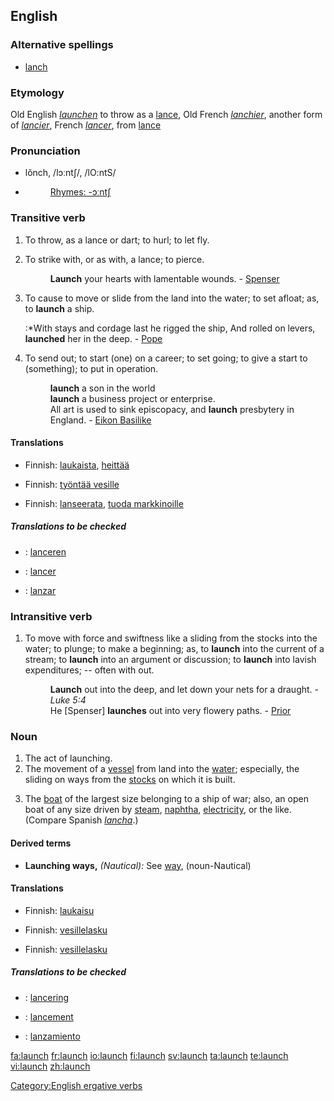 ==English==

===Alternative spellings===
* [[lanch]]

===Etymology===
Old English ''[[launchen]]'' to throw as a [[lance]], Old French ''[[lanchier]]'', another form of ''[[lancier]]'', French ''[[lancer]]'', from [[lance]]

===Pronunciation===
*lônch, /lɔːntʃ/, /lO:ntS/
*{{audio|en-us-launch.ogg|Audio (US)}}
*:[[Rhymes:English:-ɔːntʃ|Rhymes: -ɔːntʃ]]

===Transitive verb===
{{rfc-trverb|Transitive verb}}
{{en-verb|launch|es}}

# To throw, as a lance or dart; to hurl; to let fly.
# {{obsolete}} To strike with, or as with, a lance; to pierce.
#:'''Launch''' your hearts with lamentable wounds. - [[Spenser]]
# To cause to move or slide from the land into the water; to set afloat; as, to '''launch''' a ship.
#:*With stays and cordage last he rigged the ship, And rolled on levers, '''launched''' her in the deep. - [[Pope]]
# To send out; to start (one) on a career; to set going; to give a start to (something); to put in operation.
#: '''launch''' a son in the world
#: '''launch''' a business project or enterprise.
#: All art is used to sink episcopacy, and '''launch''' presbytery in England. - [[Eikon Basilike]]

====Translations====
{{trans-top|To throw, as a lance or dart; to hurl; to let fly}}
*Finnish: [[laukaista]], [[heittää]]
{{trans-mid}}
{{trans-bottom}}

{{trans-top|To strike with, or as with, a lance; to pierce}}
{{trans-mid}}
{{trans-bottom}}

{{trans-top|To cause to move or slide from the land into the water}}
*Finnish: [[työntää vesille]]
{{trans-mid}}
{{trans-bottom}}

{{trans-top|To send out; to start (one) on a career; to set going; to give a start to (something); to put in operation}}
*Finnish: [[lanseerata]], [[tuoda markkinoille]]
{{trans-mid}}
{{trans-bottom}}

=====Translations to be checked=====
{{checktrans}}
{{top}}
*{{ttbc|Dutch}}: [[lanceren]]
*{{ttbc|French}}: [[lancer]]
{{mid}}
*{{ttbc|Spanish}}: [[lanzar]]
{{bottom}}

===Intransitive verb===
{{en-verb|launch|es}}

# To move with force and swiftness like a sliding from the stocks into the water; to plunge; to make a beginning; as, to '''launch''' into the current of a stream; to '''launch''' into an argument or discussion; to '''launch''' into lavish expenditures; -- often with out.
#:'''Launch''' out into the deep, and let down your nets for a draught. - ''Luke 5:4''
#:He [Spenser] '''launches''' out into very flowery paths. - [[Prior]]

===Noun===
{{en-noun|es}}

# The act of launching.
# The movement of a [[vessel]] from land into the [[water]]; especially, the sliding on ways from the [[stocks]] on which it is built.
# {{context|nautical}} The [[boat]] of the largest size belonging to a ship of war; also, an open boat of any size driven by [[steam]], [[naphtha]], [[electricity]], or the like. (Compare Spanish ''[[lancha]]''.)

====Derived terms====
*'''Launching ways,''' ''(Nautical):'' See [[way]], (noun-Nautical)

====Translations====
{{trans-top|The act of launching}}
*Finnish: [[laukaisu]]
{{trans-mid}}
{{trans-bottom}}

{{trans-top|The movement of a vessel from land into the water}}
*Finnish: [[vesillelasku]]
{{trans-mid}}
{{trans-bottom}}

{{trans-top|The boat of the largest size belonging to a ship of war}}
*Finnish: [[vesillelasku]]
{{trans-mid}}
{{trans-bottom}}

=====Translations to be checked=====
{{checktrans}}
{{top}}
*{{ttbc|Dutch}}: [[lancering]] {{f}}
*{{ttbc|French}}: [[lancement]] {{m}}
{{mid}}
*{{ttbc|Spanish}}: [[lanzamiento]] {{m}}
{{bottom}}

[[Category:English ergative verbs]]

[[fa:launch]]
[[fr:launch]]
[[io:launch]]
[[fi:launch]]
[[sv:launch]]
[[ta:launch]]
[[te:launch]]
[[vi:launch]]
[[zh:launch]]